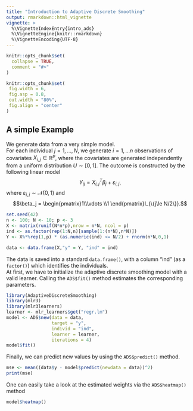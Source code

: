 ```yaml
---
title: "Introduction to Adaptive Discrete Smoothing"
output: rmarkdown::html_vignette
vignette: >
  %\VignetteIndexEntry{intro_ads}
  %\VignetteEngine{knitr::rmarkdown}
  %\VignetteEncoding{UTF-8}
---
```


```r
knitr::opts_chunk$set(
  collapse = TRUE,
  comment = "#>"
)

knitr::opts_chunk$set(
 fig.width = 6,
 fig.asp = 0.8,
 out.width = "80%",
 fig.align = "center"
)
```

## A simple Example
We generate data from a very simple model.\
For each individual $j = 1,\dots, N$, we generate $i = 1,\dots n$ observations of covariates $X_{i,j} \in \mathbb{R}^p$, where the covariates are generated independently from a uniform distribution $U\sim[0,1]$.
The outcome is constructed by the following linear model
$$Y_{ij} = X_{i,j}^T\beta_j +\varepsilon_{i,j},$$
where $\varepsilon_{i,j} \sim \mathcal{N}(0,1)$ and
$$\beta_j = 
\begin{pmatrix}1\\\vdots \\1 \end{pmatrix}I_{\{j\le N/2\}}.$$

```r
set.seed(42)
n <- 100; N <- 10; p <- 3
X <- matrix(runif(N*n*p),nrow = n*N, ncol = p)
ind <- as.factor(rep(1:N,n)[sample(1:(n*N),n*N)])
Y <- X%*%rep(1,p) * (as.numeric(ind) <= N/2) + rnorm(n*N,0,1)

data <- data.frame(X,"y" = Y, "ind" = ind)
```
The data is saved into a standard `data.frame()`, with a column "ind" (as a `factor()`) which identifies the individuals.\
At first, we have to initialize the adaptive discrete smoothing model with a valid learner. Calling the `ADS$fit()` method estimates the corresponding parameters.
```r
library(AdaptiveDiscreteSmoothing)
library(mlr3)
library(mlr3learners)
learner <- mlr_learners$get("regr.lm")
model <- ADS$new(data = data,
                 target = "y",
                 individ = "ind",
                 learner = learner,
                 iterations = 4)
model$fit()
```
Finally, we can predict new values by using the `ADS$predict()` method.
```r
mse <- mean((data$y - model$predict(newdata = data))^2)
print(mse)
```
One can easily take a look at the estimated weights via the `ADS$heatmap()` method
```r
model$heatmap()
```


